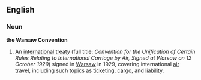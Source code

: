 ==English==
===Noun===
{{wikipedia}}
'''the Warsaw Convention'''

#An [[international]] [[treaty]] (full title: ''Convention for the Unification of Certain Rules Relating to International Carriage by Air, Signed at Warsaw on 12 October 1929'') signed in [[w:Warsaw|Warsaw]] in 1929, covering international [[air travel]], including such topics as [[ticketing]], [[cargo]], and [[liability]].